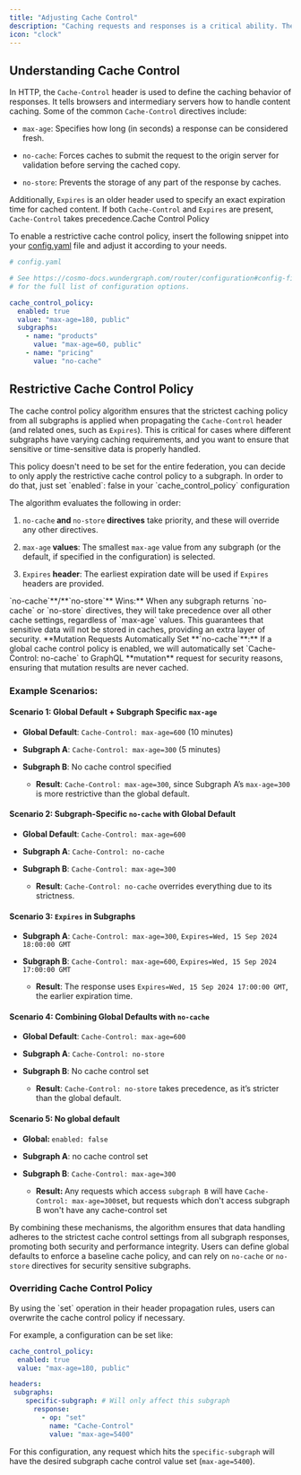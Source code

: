 ---
title: "Adjusting Cache Control"
description: "Caching requests and responses is a critical ability. The router enables very detailed control of the cache control policy for the whole graph, as well as subgraphs"
icon: "clock"
---

## Understanding Cache Control

In HTTP, the `Cache-Control` header is used to define the caching behavior of responses. It tells browsers and intermediary servers how to handle content caching. Some of the common `Cache-Control` directives include:

* `max-age`: Specifies how long (in seconds) a response can be considered fresh.

* `no-cache`: Forces caches to submit the request to the origin server for validation before serving the cached copy.

* `no-store`: Prevents the storage of any part of the response by caches.

Additionally, `Expires` is an older header used to specify an exact expiration time for cached content. If both `Cache-Control` and `Expires` are present, `Cache-Control` takes precedence.Cache Control Policy

To enable a restrictive cache control policy, insert the following snippet into your [config.yaml](/router/configuration#config-file) file and adjust it according to your needs.

```yaml
# config.yaml

# See https://cosmo-docs.wundergraph.com/router/configuration#config-file
# for the full list of configuration options.

cache_control_policy:
  enabled: true
  value: "max-age=180, public"
  subgraphs:
    - name: "products"
      value: "max-age=60, public"
    - name: "pricing"
      value: "no-cache"
```

## Restrictive Cache Control Policy

The cache control policy algorithm ensures that the strictest caching policy from all subgraphs is applied when propagating the `Cache-Control` header (and related ones, such as `Expires`). This is critical for cases where different subgraphs have varying caching requirements, and you want to ensure that sensitive or time-sensitive data is properly handled.

<Info>
  This policy doesn't need to be set for the entire federation, you can decide to only apply the restrictive cache control policy to a subgraph. In order to do that, just set `enabled`: false in your `cache_control_policy` configuration
</Info>

The algorithm evaluates the following in order:

1. `no-cache`**&#x20;and&#x20;**`no-store`**&#x20;directives** take priority, and these will override any other directives.

2. `max-age`**&#x20;values**: The smallest `max-age` value from any subgraph (or the default, if specified in the configuration) is selected.

3. `Expires`**&#x20;header**: The earliest expiration date will be used if `Expires` headers are provided.

<Info>
  `no-cache`**/**`no-store`**&#x20;Wins:** When any subgraph returns `no-cache` or `no-store` directives, they will take precedence over all other cache settings, regardless of `max-age` values. This guarantees that sensitive data will not be stored in caches, providing an extra layer of security.
</Info>

<Note>
  **Mutation Requests Automatically Set&#x20;**`no-cache`**:** If a global cache control policy is enabled, we will automatically set `Cache-Control: no-cache` to GraphQL **mutation** request for security reasons, ensuring that mutation results are never cached.
</Note>

### **Example Scenarios:**

#### **Scenario 1: Global Default + Subgraph Specific&#x20;**`max-age`

* **Global Default**: `Cache-Control: max-age=600` (10 minutes)

* **Subgraph A**: `Cache-Control: max-age=300` (5 minutes)

* **Subgraph B**: No cache control specified

  * **Result**: `Cache-Control: max-age=300`, since Subgraph A’s `max-age=300` is more restrictive than the global default.

#### **Scenario 2: Subgraph-Specific&#x20;**`no-cache`**&#x20;with Global Default**

* **Global Default**: `Cache-Control: max-age=600`

* **Subgraph A**: `Cache-Control: no-cache`

* **Subgraph B**: `Cache-Control: max-age=300`

  * **Result**: `Cache-Control: no-cache` overrides everything due to its strictness.

#### **Scenario 3:&#x20;**`Expires`**&#x20;in Subgraphs**

* **Subgraph A**: `Cache-Control: max-age=300`, `Expires=Wed, 15 Sep 2024 18:00:00 GMT`

* **Subgraph B**: `Cache-Control: max-age=600`, `Expires=Wed, 15 Sep 2024 17:00:00 GMT`

  * **Result**: The response uses `Expires=Wed, 15 Sep 2024 17:00:00 GMT`, the earlier expiration time.

#### **Scenario 4: Combining Global Defaults with&#x20;**`no-cache`

* **Global Default**: `Cache-Control: max-age=600`

* **Subgraph A**: `Cache-Control: no-store`

* **Subgraph B**: No cache control set

  * **Result**: `Cache-Control: no-store` takes precedence, as it’s stricter than the global default.

#### **Scenario 5: No global default**

* **Global:&#x20;**`enabled: false`

* **Subgraph A**: no cache control set

* **Subgraph B**: `Cache-Control: max-age=300`

  * **Result:&#x20;**&#x41;ny requests which access `subgraph B` will have `Cache-Control: max-age=300`set, but requests which don't access subgraph B won't have any cache-control set

By combining these mechanisms, the algorithm ensures that data handling adheres to the strictest cache control settings from all subgraph responses, promoting both security and performance integrity. Users can define global defaults to enforce a baseline cache policy, and can rely on `no-cache` or `no-store` directives for security sensitive subgraphs.

### Overriding Cache Control Policy

<Info>
  By using the `set` operation in their header propagation rules, users can overwrite the cache control policy if necessary.
</Info>

For example, a configuration can be set like:

```yaml
cache_control_policy:
  enabled: true
  value: "max-age=180, public"

headers:
 subgraphs:
    specific-subgraph: # Will only affect this subgraph
      response:
        - op: "set"
          name: "Cache-Control"
          value: "max-age=5400"
```

For this configuration, any request which hits the `specific-subgraph` will have the desired subgraph cache control value set (`max-age=5400`).

